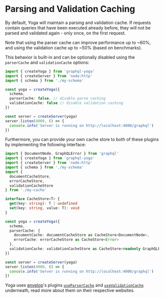 # Parsing and Validation Caching

By default, Yoga will maintain a parsing and validation cache. If requests contain queries that have been executed already before, they will not be parsed and validated again - only once, on the first request.

Note that using the parser cache can improve performance up to ~60%, and using the validation cache up to ~50% (based on benchmarks).

This behavior is built-in and can be optionally disabled using the `parserCache` and `validationCache` options:

```ts
import { createYoga } from 'graphql-yoga'
import { createServer } from 'node:http'
import { schema } from './my-schema'

const yoga = createYoga({
  schema,
  parserCache: false, // disable parse caching
  validationCache: false // disable validation caching
})

const server = createServer(yoga)
server.listen(4000, () => {
  console.info('Server is running on http://localhost:4000/graphql')
})
```

Furthermore, you can provide your own cache store to both of these plugins by implementing the following interface:

```ts
import { DocumentNode, GraphQLError } from 'graphql'
import { createYoga } from 'graphql-yoga'
import { createServer } from 'node:http'
import { schema } from './my-schema'
import {
  documentCacheStore,
  errorCacheStore,
  validationCacheStore
} from './my-cache'

interface CacheStore<T> {
  get(key: string): T | undefined
  set(key: string, value: T): void
}

const yoga = createYoga({
  schema,
  parserCache: {
    documentCache: documentCacheStore as CacheStore<DocumentNode>,
    errorCache: errorCacheStore as CacheStore<Error>
  },
  validationCache: validationCacheStore as CacheStore<readonly GraphQLError[]>
})

const server = createServer(yoga)
server.listen(4000, () => {
  console.info('Server is running on http://localhost:4000/graphql')
})
```

Yoga uses [envelop](https://www.envelop.dev/)'s plugins [`useParserCache`](https://www.envelop.dev/plugins/use-parser-cache) and [`useValidationCache`](https://www.envelop.dev/plugins/use-validation-cache) underneath, read more about them on their respective websites.
